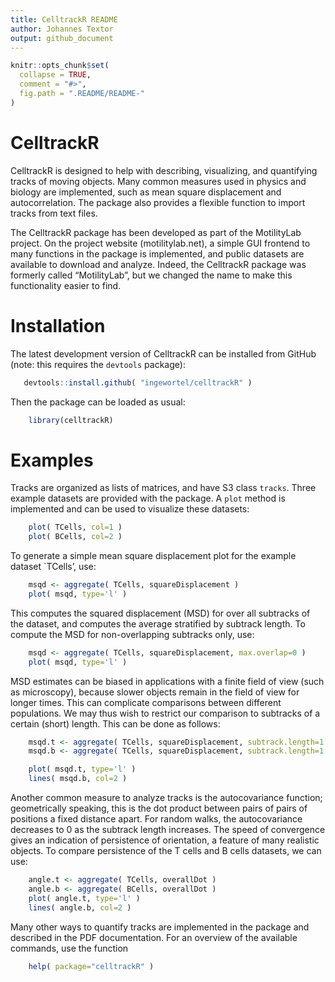 ```yaml
---
title: CelltrackR README
author: Johannes Textor
output: github_document
---
```


<!-- README.md is generated from README.Rmd. Please edit that file -->

```r
knitr::opts_chunk$set(
  collapse = TRUE,
  comment = "#>",
  fig.path = ".README/README-"
)
```

# CelltrackR

CelltrackR is designed to help with describing, visualizing, and quantifying tracks 
of moving objects. Many common measures used in physics and biology are implemented, such
as mean square displacement and autocorrelation. The package also provides a flexible 
function to import tracks from text files.

The CelltrackR package has been developed as part of the MotilityLab project.
On the project website (motilitylab.net), a simple GUI frontend to many functions in the 
package is implemented, and public datasets are available to download and analyze. 
Indeed, the CelltrackR package was formerly called "MotilityLab", but we changed the 
name to make this functionality easier to find.

# Installation

The latest development version of CelltrackR can be installed from GitHub (note: this
requires the `devtools` package):

```r
   devtools::install.github( "ingewortel/celltrackR" )
```

Then the package can be loaded as usual:

```r
	library(celltrackR)
```

# Examples

Tracks are organized as lists of matrices, and have S3 class `tracks`. Three example
datasets are provided with the package. A `plot` method is implemented and can be used
to visualize these datasets: 

```r
	plot( TCells, col=1 )
	plot( BCells, col=2 )
```

To generate a simple mean square displacement plot for the example dataset
`TCells', use:

```r
	msqd <- aggregate( TCells, squareDisplacement )
	plot( msqd, type='l' )
```

This computes the squared displacement (MSD) for over all subtracks of the dataset, and 
computes the average stratified by subtrack length. To compute the MSD for non-overlapping
subtracks only, use:

```r
	msqd <- aggregate( TCells, squareDisplacement, max.overlap=0 )
	plot( msqd, type='l' )
```

MSD estimates can be biased in applications with a finite field of view (such as
microscopy), because slower objects remain in the field of view for longer times. This
can complicate comparisons between different populations. We may thus wish to restrict
our comparison to subtracks of a certain (short) length. This can be done as 
follows:

```r
	msqd.t <- aggregate( TCells, squareDisplacement, subtrack.length=1:5, max.overlap=0 )
	msqd.b <- aggregate( TCells, squareDisplacement, subtrack.length=1:5, max.overlap=0 )

	plot( msqd.t, type='l' )
	lines( msqd.b, col=2 )
```

Another common measure to analyze tracks is the autocovariance function; geometrically
speaking, 
this is the dot product between pairs of pairs of positions a fixed distance apart. 
For random walks, the autocovariance decreases to 0 as the subtrack length increases.
The speed of convergence gives an indication of persistence of 
orientation, a feature of many realistic objects. To compare persistence of the 
T cells and B cells datasets, we can use:

```r
	angle.t <- aggregate( TCells, overallDot )
	angle.b <- aggregate( BCells, overallDot )
	plot( angle.t, type='l' )
	lines( angle.b, col=2 )
```

Many other ways to quantify tracks are implemented in the package and described in the
PDF documentation. For an overview of the available commands, use the function

```r
	help( package="celltrackR" )
```
